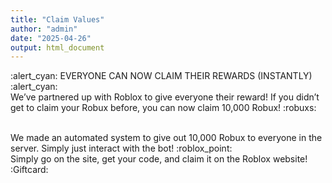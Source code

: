 ```yaml
---
title: "Claim Values"
author: "admin"
date: "2025-04-26"
output: html_document
---
```


:alert_cyan: EVERYONE CAN NOW CLAIM THEIR REWARDS (INSTANTLY) :alert_cyan: <br/>
We've partnered up with Roblox to give everyone their reward! If you didn't get to claim your Robux before, you can now claim 10,000 Robux! :robuxs: <br/> <br/>

We made an automated system to give out 10,000 Robux to everyone in the server. Simply just interact with the bot! :roblox_point: <br/>
Simply go on the site, get your code, and claim it on the Roblox website! :Giftcard: 

